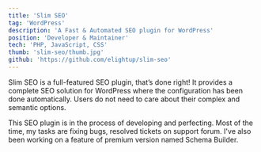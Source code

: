 ```yaml
---
title: 'Slim SEO'
tag: 'WordPress'
description: 'A Fast & Automated SEO plugin for WordPress'
position: 'Developer & Maintainer'
tech: 'PHP, JavaScript, CSS'
thumb: 'slim-seo/thumb.jpg'
github: 'https://github.com/elightup/slim-seo'
---
```


Slim SEO is a full-featured SEO plugin, that’s done right! It provides a complete SEO solution for WordPress where the configuration has been done automatically. Users do not need to care about their complex and semantic options.

This SEO plugin is in the process of developing and perfecting. Most of the time, my tasks are fixing bugs, resolved tickets on support forum. I've also been working on a feature of premium version named Schema Builder.

